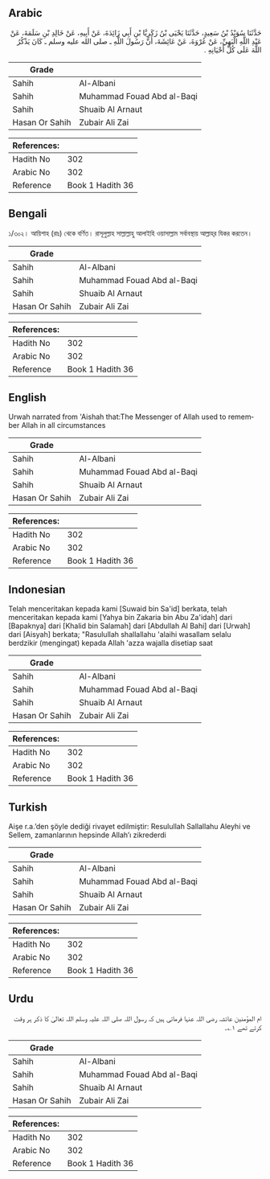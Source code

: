## Arabic


<div dir="rtl" lang="ar" style={{fontSize:'larger',backgroundColor:'#f8f9fa',padding:20}}>
حَدَّثَنَا سُوَيْدُ بْنُ سَعِيدٍ، حَدَّثَنَا يَحْيَى بْنُ زَكَرِيَّا بْنِ أَبِي زَائِدَةَ، عَنْ أَبِيهِ، عَنْ خَالِدِ بْنِ سَلَمَةَ، عَنْ عَبْدِ اللَّهِ الْبَهِيِّ، عَنْ عُرْوَةَ، عَنْ عَائِشَةَ، أَنَّ رَسُولَ اللَّهِ ـ صلى الله عليه وسلم ـ كَانَ يَذْكُرُ اللَّهَ عَلَى كُلِّ أَحْيَانِهِ ‏.‏
</div>
<div style={{backgroundColor:'#f8f9fa',padding:20, marginBottom: 10}}><table> <thead> <tr> <th>Grade</th> <th></th> </tr> </thead> <tbody> <tr><td>Sahih</td><td>Al-Albani</td></tr><tr><td>Sahih</td><td>Muhammad Fouad Abd al-Baqi</td></tr><tr><td>Sahih</td><td>Shuaib Al Arnaut</td></tr><tr><td>Hasan Or Sahih</td><td>Zubair Ali Zai</td></tr></tbody></table><table> <thead> <tr> <th>References:</th> <th></th> </tr> </thead> <tbody><tr><td>Hadith No</td><td>302</td></tr><tr><td>Arabic No</td><td>302</td></tr><tr><td>Reference</td><td>Book 1 Hadith 36</td></tr></tbody></table></div>

## Bengali


<div dir="ltr" lang="bn" style={{fontSize:'larger',backgroundColor:'#f8f9fa',padding:20}}>
১/৩০২। আয়িশাহ (রাঃ) থেকে বর্ণিত। রাসূলুল্লাহ সাল্লাল্লাহু আলাইহি ওয়াসাল্লাম সর্বাবস্থায় আল্লাহ্‌র যিকর করতেন।
</div>
<div style={{backgroundColor:'#f8f9fa',padding:20, marginBottom: 10}}><table> <thead> <tr> <th>Grade</th> <th></th> </tr> </thead> <tbody> <tr><td>Sahih</td><td>Al-Albani</td></tr><tr><td>Sahih</td><td>Muhammad Fouad Abd al-Baqi</td></tr><tr><td>Sahih</td><td>Shuaib Al Arnaut</td></tr><tr><td>Hasan Or Sahih</td><td>Zubair Ali Zai</td></tr></tbody></table><table> <thead> <tr> <th>References:</th> <th></th> </tr> </thead> <tbody><tr><td>Hadith No</td><td>302</td></tr><tr><td>Arabic No</td><td>302</td></tr><tr><td>Reference</td><td>Book 1 Hadith 36</td></tr></tbody></table></div>

## English


<div dir="ltr" lang="en" style={{fontSize:'larger',backgroundColor:'#f8f9fa',padding:20}}>
Urwah narrated from 'Aishah that:The Messenger of Allah used to remember Allah in all circumstances
</div>
<div style={{backgroundColor:'#f8f9fa',padding:20, marginBottom: 10}}><table> <thead> <tr> <th>Grade</th> <th></th> </tr> </thead> <tbody> <tr><td>Sahih</td><td>Al-Albani</td></tr><tr><td>Sahih</td><td>Muhammad Fouad Abd al-Baqi</td></tr><tr><td>Sahih</td><td>Shuaib Al Arnaut</td></tr><tr><td>Hasan Or Sahih</td><td>Zubair Ali Zai</td></tr></tbody></table><table> <thead> <tr> <th>References:</th> <th></th> </tr> </thead> <tbody><tr><td>Hadith No</td><td>302</td></tr><tr><td>Arabic No</td><td>302</td></tr><tr><td>Reference</td><td>Book 1 Hadith 36</td></tr></tbody></table></div>

## Indonesian


<div dir="ltr" lang="id" style={{fontSize:'larger',backgroundColor:'#f8f9fa',padding:20}}>
Telah menceritakan kepada kami [Suwaid bin Sa'id] berkata, telah menceritakan kepada kami [Yahya bin Zakaria bin Abu Za'idah] dari [Bapaknya] dari [Khalid bin Salamah] dari [Abdullah Al Bahi] dari [Urwah] dari [Aisyah] berkata; "Rasulullah shallallahu 'alaihi wasallam selalu berdzikir (mengingat) kepada Allah 'azza wajalla disetiap saat
</div>
<div style={{backgroundColor:'#f8f9fa',padding:20, marginBottom: 10}}><table> <thead> <tr> <th>Grade</th> <th></th> </tr> </thead> <tbody> <tr><td>Sahih</td><td>Al-Albani</td></tr><tr><td>Sahih</td><td>Muhammad Fouad Abd al-Baqi</td></tr><tr><td>Sahih</td><td>Shuaib Al Arnaut</td></tr><tr><td>Hasan Or Sahih</td><td>Zubair Ali Zai</td></tr></tbody></table><table> <thead> <tr> <th>References:</th> <th></th> </tr> </thead> <tbody><tr><td>Hadith No</td><td>302</td></tr><tr><td>Arabic No</td><td>302</td></tr><tr><td>Reference</td><td>Book 1 Hadith 36</td></tr></tbody></table></div>

## Turkish


<div dir="ltr" lang="tr" style={{fontSize:'larger',backgroundColor:'#f8f9fa',padding:20}}>
Aişe r.a.’den şöyle dediği rivayet edilmiştir: Resulullah Sallallahu Aleyhi ve Sellem, zamanlarının hepsinde Allah’ı zikrederdi
</div>
<div style={{backgroundColor:'#f8f9fa',padding:20, marginBottom: 10}}><table> <thead> <tr> <th>Grade</th> <th></th> </tr> </thead> <tbody> <tr><td>Sahih</td><td>Al-Albani</td></tr><tr><td>Sahih</td><td>Muhammad Fouad Abd al-Baqi</td></tr><tr><td>Sahih</td><td>Shuaib Al Arnaut</td></tr><tr><td>Hasan Or Sahih</td><td>Zubair Ali Zai</td></tr></tbody></table><table> <thead> <tr> <th>References:</th> <th></th> </tr> </thead> <tbody><tr><td>Hadith No</td><td>302</td></tr><tr><td>Arabic No</td><td>302</td></tr><tr><td>Reference</td><td>Book 1 Hadith 36</td></tr></tbody></table></div>

## Urdu


<div dir="rtl" lang="ur" style={{fontSize:'larger',backgroundColor:'#f8f9fa',padding:20}}>
ام المؤمنین عائشہ رضی اللہ عنہا فرماتی ہیں کہ رسول اللہ صلی اللہ علیہ وسلم اللہ تعالیٰ کا ذکر ہر وقت کرتے تھے ۱؎۔
</div>
<div style={{backgroundColor:'#f8f9fa',padding:20, marginBottom: 10}}><table> <thead> <tr> <th>Grade</th> <th></th> </tr> </thead> <tbody> <tr><td>Sahih</td><td>Al-Albani</td></tr><tr><td>Sahih</td><td>Muhammad Fouad Abd al-Baqi</td></tr><tr><td>Sahih</td><td>Shuaib Al Arnaut</td></tr><tr><td>Hasan Or Sahih</td><td>Zubair Ali Zai</td></tr></tbody></table><table> <thead> <tr> <th>References:</th> <th></th> </tr> </thead> <tbody><tr><td>Hadith No</td><td>302</td></tr><tr><td>Arabic No</td><td>302</td></tr><tr><td>Reference</td><td>Book 1 Hadith 36</td></tr></tbody></table></div>